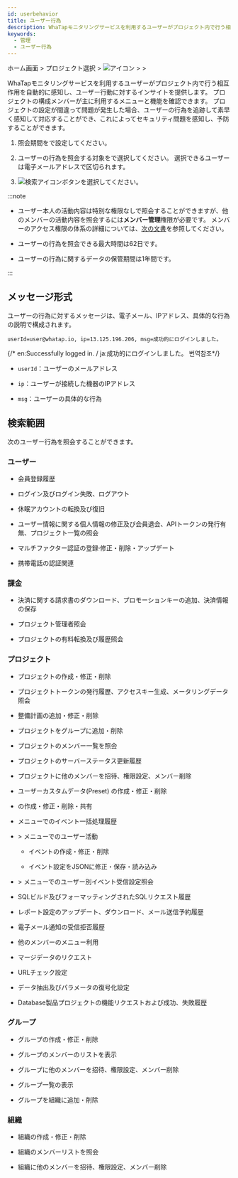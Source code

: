 ```yaml
---
id: userbehavior
title: ユーザー行為
description: WhaTapモニタリングサービスを利用するユーザーがプロジェクト内で行う相互作用を自動的に感知し、ユーザー行動に対するインサイトを提供します。
keywords:
  - 管理
  - ユーザー行為
---
```


ホーム画面 &gt; プロジェクト選択 &gt; ![アイコン](/img/ic-sitemap.svg) <Cmdname sid="sitemap" className="uitext" /> &gt; <Cmdname sid="side_management" className="uitext" /> &gt; <Cmdname sid="side_userBehavior" className="uitext" />

WhaTapモニタリングサービスを利用するユーザーがプロジェクト内で行う相互作用を自動的に感知し、ユーザー行動に対するインサイトを提供します。 プロジェクトの構成メンバーが主に利用するメニューと機能を確認できます。 プロジェクトの設定が間違って問題が発生した場合、ユーザーの行為を追跡して素早く感知して対応することができ、これによってセキュリティ問題を感知し、予防することができます。

<ImgLang img='management-userbehavior.png' desc='ユーザー操作' />

1. 照会期間を<Cmdname sid="time_selector" className="uitext" />で設定してください。

2. ユーザーの行為を照会する対象を<Cmdname sid="account_email" className="uitext" />で選択してください。 選択できるユーザーは電子メールアドレスで区切られます。

3. ![検索アイコン](/img/ico-btn-search.png)ボタンを選択してください。

:::note

- ユーザー本人の活動内容は特別な権限なしで照会することができますが、他のメンバーの活動内容を照会するには**メンバー管理**権限が必要です。 メンバーのアクセス権限の体系の詳細については、[次の文書](../project/project-structure#project-auth)を参照してください。

- ユーザーの行為を照会できる最大時間は62日です。

- ユーザーの行為に関するデータの保管期間は1年間です。

:::

## メッセージ形式

ユーザーの行為に対するメッセージは、電子メール、IPアドレス、具体的な行為の説明で構成されます。

```text title='Example'
userId=user@whatap.io, ip=13.125.196.206, msg=成功的にログインしました。
```

{/* en:Successfully logged in. / ja:成功的にログインしました。 번역참조*/}

- `userId`：ユーザーのメールアドレス

- `ip`：ユーザーが接続した機器のIPアドレス

- `msg`：ユーザーの具体的な行為

## 検索範囲

次のユーザー行為を照会することができます。

### ユーザー

- 会員登録履歴

- ログイン及びログイン失敗、ログアウト

- 休眠アカウントの転換及び復旧

- ユーザー情報に関する個人情報の修正及び会員退会、APIトークンの発行有無、プロジェクト一覧の照会

- マルチファクター認証の登録·修正・削除・アップデート

- 携帯電話の認証関連

### 課金

- 決済に関する請求書のダウンロード、プロモーションキーの追加、決済情報の保存

- プロジェクト管理者照会

- プロジェクトの有料転換及び履歴照会

### プロジェクト

- プロジェクトの作成・修正・削除

- プロジェクトトークンの発行履歴、アクセスキー生成、メータリングデータ照会

- 整備計画の追加・修正・削除

- プロジェクトをグループに追加・削除

- プロジェクトのメンバー一覧を照会

- プロジェクトのサーバーステータス更新履歴

- プロジェクトに他のメンバーを招待、権限設定、メンバー削除

- ユーザーカスタムデータ(Preset) の作成・修正・削除

- <Cmdname sid="flexboard" className="uitext" />の作成・修正・削除・共有

- <Cmdname sid="side_integratedRealtimeAlert" className="uitext" />メニューでのイベント一括処理履歴

- <Cmdname sid="side_event" className="uitext" /> &gt; <Cmdname sid="side_eventSetting" className="uitext" />メニューでのユーザー活動

  - イベントの作成・修正・削除

  - イベント設定をJSONに修正・保存・読み込み

- <Cmdname sid="side_event" className="uitext" /> &gt; <Cmdname sid="side_eventNoti" className="uitext" />メニューでのユーザー別イベント受信設定照会

- SQLビルド及びフォーマッティングされたSQLリクエスト履歴

- レポート設定のアップデート、ダウンロード、メール送信予約履歴

- 電子メール通知の受信拒否履歴

- 他のメンバーの<Cmdname sid="side_userBehavior" className="uitext" />メニュー利用

- マージデータのリクエスト

- URLチェック設定

- データ抽出及びパラメータの復号化設定

- Database製品プロジェクトの<Cmdname sid="session_kill" className="uitext" />機能リクエストおよび成功、失敗履歴

### グループ

- グループの作成・修正・削除

- グループのメンバーのリストを表示 

- グループに他のメンバーを招待、権限設定、メンバー削除

- グループ一覧の表示

- グループを組織に追加・削除

### 組織

- 組織の作成・修正・削除

- 組織のメンバーリストを照会 

- 組織に他のメンバーを招待、権限設定、メンバー削除
